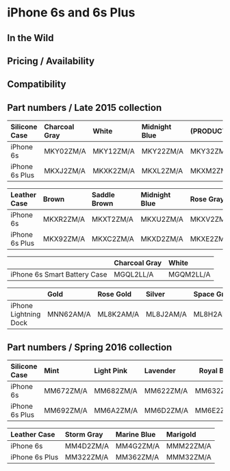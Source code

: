
# iPhone 6s and 6s Plus

## In the Wild

## Pricing / Availability

## Compatibility

## Part numbers / Late 2015 collection

| Silicone Case  | Charcoal Gray | White     | Midnight Blue | (PRODUCT)RED | Stone     | Blue      | Orange    | Pink      | Lavender  | Turquoise | Antique White |
| :------------- | :------------ | :-------- | :------------ | :----------- | :-------- | :-------- | :-------- | :-------- | :-------- | :-------- | :------------ |
| iPhone 6s      | MKY02ZM/A     | MKY12ZM/A | MKY22ZM/A     | MKY32ZM/A    | MKY42ZM/A | MKY52ZM/A | MKY62ZM/A | MLCU2ZM/A | MLCV2ZM/A | MLCW2ZM/A | MLCX2ZM/A     |
| iPhone 6s Plus | MKXJ2ZM/A     | MKXK2ZM/A | MKXL2ZM/A     | MKXM2ZM/A    | MKXN2ZM/A | MKXP2ZM/A | MKXQ2ZM/A | MLCY2ZM/A | MLD02ZM/A | MLD12ZM/A | MLD22ZM/A     |

| Leather Case   | Brown     | Saddle Brown | Midnight Blue | Rose Gray | Black     | (PRODUCT)RED |
| :------------- | :-------- | :----------- | :------------ | :-------- | :-------- | :----------- |
| iPhone 6s      | MKXR2ZM/A | MKXT2ZM/A    | MKXU2ZM/A     | MKXV2ZM/A | MKXW2ZM/A | MKXX2ZM/A    |
| iPhone 6s Plus | MKX92ZM/A | MKXC2ZM/A    | MKXD2ZM/A     | MKXE2ZM/A | MKXF2ZM/A | MKXG2ZM/A    |

|                              | Charcoal Gray | White     |
| :--------------------------- | :------------ | :-------- |
| iPhone 6s Smart Battery Case | MGQL2LL/A     | MGQM2LL/A |

|                       | Gold      | Rose Gold | Silver    | Space Gray |
| :-------------------- | :-------- | :-------- | :-------- | :--------- |
| iPhone Lightning Dock | MNN62AM/A | ML8K2AM/A | ML8J2AM/A | ML8H2AM/A  |

## Part numbers / Spring 2016 collection

| Silicone Case  | Mint      | Light Pink | Lavender  | Royal Blue | Apricot   | Yellow    |
| :------------- | :-------- | :--------- | :-------- | ---------- | --------- | --------- |
| iPhone 6s      | MM672ZM/A | MM682ZM/A  | MM622ZM/A | MM632ZM/A  | MM642ZM/A | MM662ZM/A |
| iPhone 6s Plus | MM692ZM/A | MM6A2ZM/A  | MM6D2ZM/A | MM6E2ZM/A  | MM6F2ZM/A | MM6H2ZM/A |

| Leather Case   | Storm Gray | Marine Blue | Marigold  |
| :------------- | :--------- | :---------- | :-------- |
| iPhone 6s      | MM4D2ZM/A  | MM4G2ZM/A   | MMM22ZM/A |
| iPhone 6s Plus | MM322ZM/A  | MM362ZM/A   | MMM32ZM/A |
